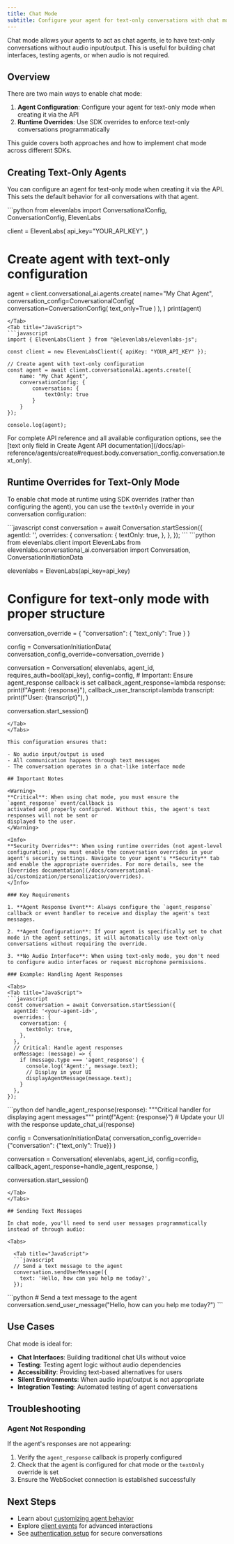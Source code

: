 ```yaml
---
title: Chat Mode
subtitle: Configure your agent for text-only conversations with chat mode
---
```


<Info>
  Chat mode allows your agents to act as chat agents, ie to have text-only conversations without
  audio input/output. This is useful for building chat interfaces, testing agents, or when audio is
  not required.
</Info>

## Overview

There are two main ways to enable chat mode:

1. **Agent Configuration**: Configure your agent for text-only mode when creating it via the API
2. **Runtime Overrides**: Use SDK overrides to enforce text-only conversations programmatically

This guide covers both approaches and how to implement chat mode across different SDKs.

## Creating Text-Only Agents

You can configure an agent for text-only mode when creating it via the API. This sets the default behavior for all conversations with that agent.

<Tabs>
  <Tab title="Python">
  ```python
  from elevenlabs import ConversationalConfig, ConversationConfig, ElevenLabs

  client = ElevenLabs(
      api_key="YOUR_API_KEY",
  )

  # Create agent with text-only configuration
  agent = client.conversational_ai.agents.create(
      name="My Chat Agent",
      conversation_config=ConversationalConfig(
          conversation=ConversationConfig(
              text_only=True
          )
      ),
  )
  print(agent)
  ```
  </Tab>
  <Tab title="JavaScript">
  ```javascript
  import { ElevenLabsClient } from "@elevenlabs/elevenlabs-js";

  const client = new ElevenLabsClient({ apiKey: "YOUR_API_KEY" });

  // Create agent with text-only configuration
  const agent = await client.conversationalAi.agents.create({
      name: "My Chat Agent",
      conversationConfig: {
          conversation: {
              textOnly: true
          }
      }
  });
  
  console.log(agent);
  ```
  </Tab>
</Tabs>

<Info>
  For complete API reference and all available configuration options, see the [text only field in Create Agent API documentation](/docs/api-reference/agents/create#request.body.conversation_config.conversation.text_only).
</Info>

## Runtime Overrides for Text-Only Mode

To enable chat mode at runtime using SDK overrides (rather than configuring the agent), you can use the `textOnly` override in your conversation configuration:

<Tabs>
  <Tab title="JavaScript">
  ```javascript
  const conversation = await Conversation.startSession({
    agentId: '<your-agent-id>',
    overrides: {
      conversation: {
        textOnly: true,
      },
    },
  });
  ```
  </Tab>
  <Tab title="Python">
  ```python
  from elevenlabs.client import ElevenLabs
  from elevenlabs.conversational_ai.conversation import Conversation, ConversationInitiationData

  elevenlabs = ElevenLabs(api_key=api_key)

  # Configure for text-only mode with proper structure
  conversation_override = {
      "conversation": {
          "text_only": True
      }
  }

  config = ConversationInitiationData(
      conversation_config_override=conversation_override
  )

  conversation = Conversation(
      elevenlabs,
      agent_id,
      requires_auth=bool(api_key),
      config=config,
      # Important: Ensure agent_response callback is set
      callback_agent_response=lambda response: print(f"Agent: {response}"),
      callback_user_transcript=lambda transcript: print(f"User: {transcript}"),
  )

  conversation.start_session()
  ```
  </Tab>
</Tabs>

This configuration ensures that:

- No audio input/output is used
- All communication happens through text messages
- The conversation operates in a chat-like interface mode

## Important Notes

<Warning>
  **Critical**: When using chat mode, you must ensure the `agent_response` event/callback is
  activated and properly configured. Without this, the agent's text responses will not be sent or
  displayed to the user.
</Warning>

<Info>
  **Security Overrides**: When using runtime overrides (not agent-level configuration), you must enable the conversation overrides in your agent's security settings. Navigate to your agent's **Security** tab and enable the appropriate overrides. For more details, see the [Overrides documentation](/docs/conversational-ai/customization/personalization/overrides).
</Info>

### Key Requirements

1. **Agent Response Event**: Always configure the `agent_response` callback or event handler to receive and display the agent's text messages.

2. **Agent Configuration**: If your agent is specifically set to chat mode in the agent settings, it will automatically use text-only conversations without requiring the override.

3. **No Audio Interface**: When using text-only mode, you don't need to configure audio interfaces or request microphone permissions.

### Example: Handling Agent Responses

<Tabs>
  <Tab title="JavaScript">
  ```javascript
  const conversation = await Conversation.startSession({
    agentId: '<your-agent-id>',
    overrides: {
      conversation: {
        textOnly: true,
      },
    },
    // Critical: Handle agent responses
    onMessage: (message) => {
      if (message.type === 'agent_response') {
        console.log('Agent:', message.text);
        // Display in your UI
        displayAgentMessage(message.text);
      }
    },
  });
  ```
  </Tab>
  <Tab title="Python">
  ```python
  def handle_agent_response(response):
      """Critical handler for displaying agent messages"""
      print(f"Agent: {response}")  # Update your UI with the response
      update_chat_ui(response)

  config = ConversationInitiationData(
      conversation_config_override={"conversation": {"text_only": True}}
  )

  conversation = Conversation(
    elevenlabs,
    agent_id,
    config=config,
    callback_agent_response=handle_agent_response,
  )

  conversation.start_session()

```
</Tab>
</Tabs>

## Sending Text Messages

In chat mode, you'll need to send user messages programmatically instead of through audio:

<Tabs>

  <Tab title="JavaScript">
  ```javascript
  // Send a text message to the agent
  conversation.sendUserMessage({
    text: 'Hello, how can you help me today?',
  });
  ```
  </Tab>

  <Tab title="Python">
  ```python
  # Send a text message to the agent
  conversation.send_user_message("Hello, how can you help me today?")
  ```
  </Tab>

</Tabs>

## Use Cases

Chat mode is ideal for:

- **Chat Interfaces**: Building traditional chat UIs without voice
- **Testing**: Testing agent logic without audio dependencies
- **Accessibility**: Providing text-based alternatives for users
- **Silent Environments**: When audio input/output is not appropriate
- **Integration Testing**: Automated testing of agent conversations

## Troubleshooting

### Agent Not Responding

If the agent's responses are not appearing:

1. Verify the `agent_response` callback is properly configured
2. Check that the agent is configured for chat mode or the `textOnly` override is set
3. Ensure the WebSocket connection is established successfully

## Next Steps

- Learn about [customizing agent behavior](/docs/conversational-ai/customization/llm)
- Explore [client events](/docs/conversational-ai/customization/events/client-events) for advanced interactions
- See [authentication setup](/docs/conversational-ai/customization/authentication) for secure conversations
